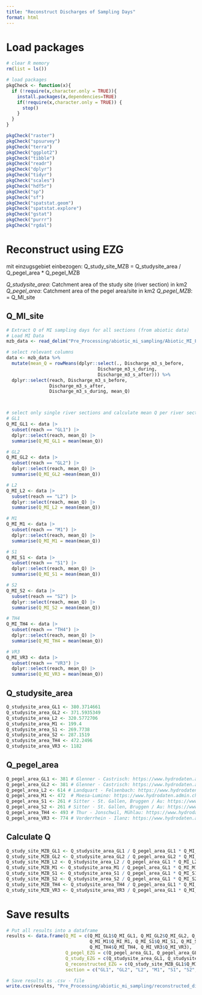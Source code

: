 ```yaml
---
title: "Reconstruct Discharges of Sampling Days"
format: html
---
```


# Load packages
```r
# clear R memory 
rm(list = ls())

# load packages 
pkgCheck <- function(x){ 
  if (!require(x,character.only = TRUE)){
    install.packages(x,dependencies=TRUE)
    if(!require(x,character.only = TRUE)) {
      stop()
    }
  }
}

pkgCheck("raster")
pkgCheck("spsurvey")
pkgCheck("terra")
pkgCheck("ggplot2")
pkgCheck("tibble")
pkgCheck("readr")
pkgCheck("dplyr")
pkgCheck("tidyr")
pkgCheck("scales")
pkgCheck("hdf5r")
pkgCheck("sp")
pkgCheck("sf")
pkgCheck("spatstat.geom")
pkgCheck("spatstat.explore")
pkgCheck("gstat")
pkgCheck("purrr")
pkgCheck("rgdal")
```

# Reconstruct using EZG
mit einzugsgebiet einbezogen:
Q_study_site_MZB = Q_studysite_area / Q_pegel_area * Q_pegel_MZB

*Q_studysite_area*: Catchment area of the study site (river section) in km2
*Q_pegel_area*: Catchment area of the pegel area/site in km2
*Q_pegel_MZB*: = Q_MI_site

## Q_MI_site
```r
# Extract Q of MI sampling days for all sections (from abiotic data)
# Load MI Data
mzb_data <- read_delim("Pre_Processing/abiotic_mi_sampling/Abiotic_MI_Field.csv")

# select relevant columns 
data <- mzb_data %>%
  mutate(mean_Q = rowMeans(dplyr::select(., Discharge_m3_s_before,
                                  Discharge_m3_s_during,
                                  Discharge_m3_s_after))) %>%
  dplyr::select(reach, Discharge_m3_s_before,
                Discharge_m3_s_after,
                Discharge_m3_s_during, mean_Q)



# select only single river sections and calculate mean Q per river section 
# GL1
Q_MI_GL1 <- data |>
  subset(reach == "GL1") |>
  dplyr::select(reach, mean_Q) |>
  summarise(Q_MI_GL1 = mean(mean_Q)) 

# GL2
Q_MI_GL2 <- data |>
  subset(reach == "GL2") |>
  dplyr::select(reach, mean_Q) |>
  summarise(Q_MI_GL2 =mean(mean_Q))

# L2
Q_MI_L2 <- data |>
  subset(reach == "L2") |>
  dplyr::select(reach, mean_Q) |>
  summarise(Q_MI_L2 = mean(mean_Q))

# M1
Q_MI_M1 <- data |>
  subset(reach == "M1") |>
  dplyr::select(reach, mean_Q) |>
  summarise(Q_MI_M1 = mean(mean_Q))

# S1
Q_MI_S1 <- data |>
  subset(reach == "S1") |>
  dplyr::select(reach, mean_Q) |>
  summarise(Q_MI_S1 = mean(mean_Q))

# S2
Q_MI_S2 <- data |>
  subset(reach == "S2") |>
  dplyr::select(reach, mean_Q) |>
  summarise(Q_MI_S2 = mean(mean_Q))

# TH4
Q_MI_TH4 <- data |>
  subset(reach == "TH4") |>
  dplyr::select(reach, mean_Q) |>
  summarise(Q_MI_TH4 = mean(mean_Q))

# VR3
Q_MI_VR3 <- data |>
  subset(reach == "VR3") |>
  dplyr::select(reach, mean_Q) |>
  summarise(Q_MI_VR3 = mean(mean_Q))
```

## Q_studysite_area
```r
Q_studysite_area_GL1 <- 380.3714661
Q_studysite_area_GL2 <- 371.5935349
Q_studysite_area_L2 <- 320.5772706
Q_studysite_area_M1 <- 199.4
Q_studysite_area_S1 <- 269.7738
Q_studysite_area_S2 <- 287.1519
Q_studysite_area_TH4 <- 472.2496
Q_studysite_area_VR3 <- 1182
```

## Q_pegel_area
```r
Q_pegel_area_GL1 <- 381 # Glenner - Castrisch: https://www.hydrodaten.admin.ch/de/seen-und-fluesse/stationen-und-daten/2498
Q_pegel_area_GL2 <- 381 # Glenner - Castrisch: https://www.hydrodaten.admin.ch/de/seen-und-fluesse/stationen-und-daten/2498 
Q_pegel_area_L2 <- 614 # Landquart - Felsenbach: https://www.hydrodaten.admin.ch/de/seen-und-fluesse/stationen-und-daten/2150
Q_pegel_area_M1 <- 472  # Moesa-Lumino: https://www.hydrodaten.admin.ch/de/seen-und-fluesse/stationen-und-daten/2420
Q_pegel_area_S1 <- 261 # Sitter - St. Gallen, Bruggen / Au: https://www.hydrodaten.admin.ch/de/seen-und-fluesse/stationen-und-daten/2468
Q_pegel_area_S2 <- 261 # Sitter - St. Gallen, Bruggen / Au: https://www.hydrodaten.admin.ch/de/seen-und-fluesse/stationen-und-daten/2468
Q_pegel_area_TH4 <- 493 # Thur - Jonschwil, Mühlau: https://www.hydrodaten.admin.ch/de/seen-und-fluesse/stationen-und-daten/2303
Q_pegel_area_VR3 <- 774 # Vorderrhein - Ilanz: https://www.hydrodaten.admin.ch/de/seen-und-fluesse/stationen-und-daten/2033
```

## Calculate Q
```r
Q_study_site_MZB_GL1 <- Q_studysite_area_GL1 / Q_pegel_area_GL1 * Q_MI_GL1
Q_study_site_MZB_GL2 <- Q_studysite_area_GL2 / Q_pegel_area_GL2 * Q_MI_GL2
Q_study_site_MZB_L2 <- Q_studysite_area_L2 / Q_pegel_area_GL1 * Q_MI_L2
Q_study_site_MZB_M1 <- Q_studysite_area_M1 / Q_pegel_area_GL1 * Q_MI_M1
Q_study_site_MZB_S1 <- Q_studysite_area_S1 / Q_pegel_area_GL1 * Q_MI_S1
Q_study_site_MZB_S2 <- Q_studysite_area_S2 / Q_pegel_area_GL1 * Q_MI_S2
Q_study_site_MZB_TH4 <- Q_studysite_area_TH4 / Q_pegel_area_GL1 * Q_MI_TH4
Q_study_site_MZB_VR3 <- Q_studysite_area_VR3 / Q_pegel_area_GL1 * Q_MI_VR3
```

# Save results
```r
# Put all results into a dataframe 
results <- data.frame(Q_MI = c(Q_MI_GL1$Q_MI_GL1, Q_MI_GL2$Q_MI_GL2, Q_MI_L2$Q_MI_L2,
                               Q_MI_M1$Q_MI_M1, Q_MI_S1$Q_MI_S1, Q_MI_S2$Q_MI_S2,
                               Q_MI_TH4$Q_MI_TH4, Q_MI_VR3$Q_MI_VR3),
                      Q_pegel_EZG = c(Q_pegel_area_GL1, Q_pegel_area_GL2, Q_pegel_area_M1, Q_pegel_area_L2, Q_pegel_area_S1, Q_pegel_area_S2, Q_pegel_area_TH4, Q_pegel_area_VR3),
                      Q_study_EZG = c(Q_studysite_area_GL1, Q_studysite_area_GL2, Q_studysite_area_L2, Q_studysite_area_M1, Q_studysite_area_S1, Q_studysite_area_S2, Q_studysite_area_TH4, Q_studysite_area_VR3),
                      Q_reconstructed_EZG = c(Q_study_site_MZB_GL1$Q_MI_GL1, Q_study_site_MZB_GL2$Q_MI_GL2, Q_study_site_MZB_L2$Q_MI_L2, Q_study_site_MZB_M1$Q_MI_M1, Q_study_site_MZB_S1$Q_MI_S1, Q_study_site_MZB_S2$Q_MI_S2, Q_study_site_MZB_TH4$Q_MI_TH4, Q_study_site_MZB_VR3$Q_MI_VR3),
                      section = c("GL1", "GL2", "L2", "M1", "S1", "S2", "TH4", "VR3"))

# Save results as .csv - file 
write.csv(results, "Pre_Processing/abiotic_mi_sampling/reconstructed_discharges.csv", row.names = FALSE)
```

                                  